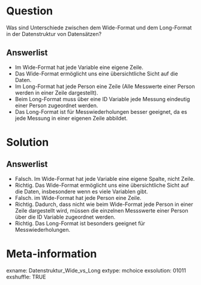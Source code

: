 Question
========
Was sind Unterschiede zwischen dem Wide-Format und dem Long-Format in der Datenstruktur von Datensätzen? 

Answerlist
----------
* Im Wide-Format hat jede Variable eine eigene Zeile.
* Das Wide-Format ermöglicht uns eine übersichtliche Sicht auf die Daten. 
* Im Long-Format hat jede Person eine Zeile (Alle Messwerte einer Person werden in einer Zeile dargestellt).
* Beim Long-Format muss über eine ID Variable jede Messung eindeutig einer Person zugeordnet werden. 
* Das Long-Format ist für Messwiederholungen besser geeignet, da es jede Messung in einer eigenen Zeile abbildet.

Solution
========
Answerlist
----------
* Falsch. Im Wide-Format hat jede Variable eine eigene Spalte, nicht Zeile.
* Richtig. Das Wide-Format ermöglicht uns eine übersichtliche Sicht auf die Daten, insbesondere wenn es viele Variablen gibt.
* Falsch. im Wide-Format hat jede Person eine Zeile.
* Richtig. Dadurch, dass nicht wie beim Wide-Format jede Person in einer Zeile dargestellt wird, müssen die einzelnen Messswerte einer Person über die ID Variable zugeordnet werden.  
* Richtig. Das Long-Format ist besonders geeignet für Messwiederholungen.



Meta-information
================
exname: Datenstruktur_Wide_vs_Long
extype: mchoice 
exsolution: 01011
exshuffle: TRUE
